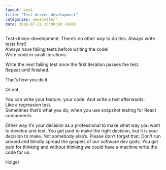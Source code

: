 ```yaml
---
layout: post
title: "Test driven development"
categories: newsletter"
date: 2018-07-25 15:00:00 +0200
---
```


Test-driven-development. There’s no other way to do this.  <!--more-->
Always write tests first!   
Always have failing tests before writing the code!   
Write code in small iterations.  

Write the next failing test once the first iteration passes the test.  
Repeat until finished.  

That’s how you do it.   

Or not.  

You can write your feature, your code. And write a test afterwards.  
Like a regression test.  
Sometimes that’s what you do, when you use snapshot testing for React components.  

Either way it’s your decision as a professional to make what way you want to develop and test.
You get paid to make the right decision, but it is your decision to make. Not somebody else’s.
Please don't forget that. Don't run around and blindly spread the gospels of our software dev gods.
You get paid for thinking and without thinking we could have a machine write the code for us.  

Holger
